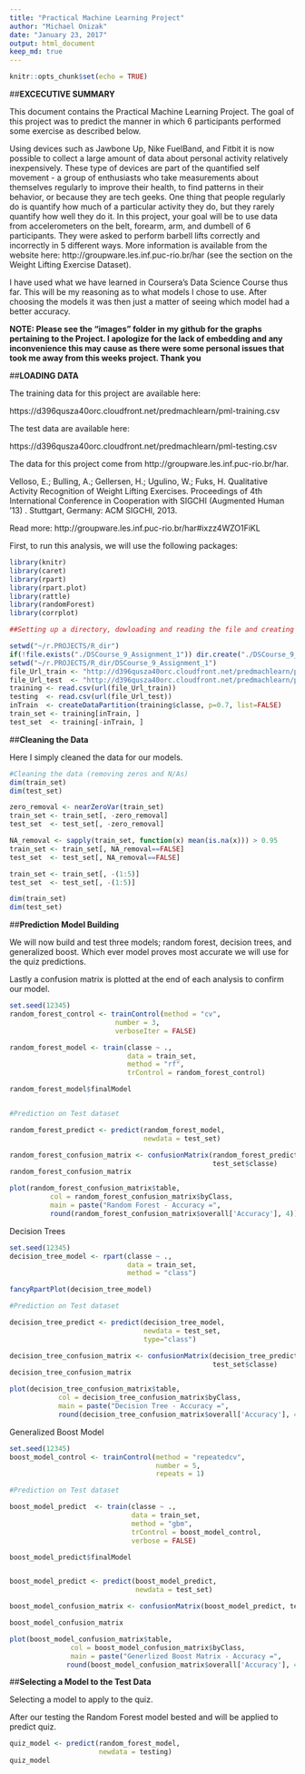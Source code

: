 ---
title: "Practical Machine Learning Project"
author: "Michael Onizak"
date: "January 23, 2017"
output: html_document
keep_md: true
---

```{r setup, include=FALSE}
knitr::opts_chunk$set(echo = TRUE)
```


##**EXCECUTIVE SUMMARY**


This document contains the Practical Machine Learning Project. The goal of this project was to predict the manner in which 6 participants performed some exercise as described below. 

Using devices such as Jawbone Up, Nike FuelBand, and Fitbit it is now possible to collect a large amount of data about personal activity relatively inexpensively. These type of devices are part of the quantified self movement - a group of enthusiasts who take measurements about themselves regularly to improve their health, to find patterns in their behavior, or because they are tech geeks. One thing that people regularly do is quantify how much of a particular activity they do, but they rarely quantify how well they do it. In this project, your goal will be to use data from accelerometers on the belt, forearm, arm, and dumbell of 6 participants. They were asked to perform barbell lifts correctly and incorrectly in 5 different ways. More information is available from the website here: http://groupware.les.inf.puc-rio.br/har (see the section on the Weight Lifting Exercise Dataset).

I have used what we have learned in Coursera's Data Science Course thus far. This will be my reasoning as to what models I chose to use. After choosing the models it was then just a matter of seeing which model had a better accuracy. 

**NOTE: Please see the "images" folder in my github for the graphs pertaining to the Project. I apologize for the lack of embedding and any inconvenience this may cause as there were some personal issues that took me away from this weeks project. Thank you**

##**LOADING DATA**

The training data for this project are available here:

https://d396qusza40orc.cloudfront.net/predmachlearn/pml-training.csv

The test data are available here:

https://d396qusza40orc.cloudfront.net/predmachlearn/pml-testing.csv

The data for this project come from http://groupware.les.inf.puc-rio.br/har.

Velloso, E.; Bulling, A.; Gellersen, H.; Ugulino, W.; Fuks, H. Qualitative Activity Recognition of Weight Lifting Exercises. Proceedings of 4th International Conference in Cooperation with SIGCHI (Augmented Human '13) . Stuttgart, Germany: ACM SIGCHI, 2013.

Read more: http://groupware.les.inf.puc-rio.br/har#ixzz4WZO1FiKL

First, to run this analysis, we will use the following packages:


```{r, echo=TRUE}
library(knitr)
library(caret)
library(rpart)
library(rpart.plot)
library(rattle)
library(randomForest)
library(corrplot)

##Setting up a directory, dowloading and reading the file and creating a partition

setwd("~/r.PROJECTS/R_dir") 
if(!file.exists("./DSCourse_9_Assignment_1")) dir.create("./DSCourse_9_Assignment_1")
setwd("~/r.PROJECTS/R_dir/DSCourse_9_Assignment_1")
file_Url_train <- "http://d396qusza40orc.cloudfront.net/predmachlearn/pml-training.csv"
file_Url_test  <- "http://d396qusza40orc.cloudfront.net/predmachlearn/pml-testing.csv"
training <- read.csv(url(file_Url_train))
testing  <- read.csv(url(file_Url_test))
inTrain  <- createDataPartition(training$classe, p=0.7, list=FALSE)
train_set <- training[inTrain, ]
test_set  <- training[-inTrain, ]
```

##**Cleaning the Data**

Here I simply cleaned the data for our models.


```{r, echo=TRUE}

#Cleaning the data (removing zeros and N/As)
dim(train_set)
dim(test_set)

zero_removal <- nearZeroVar(train_set)
train_set <- train_set[, -zero_removal]
test_set  <- test_set[, -zero_removal]

NA_removal <- sapply(train_set, function(x) mean(is.na(x))) > 0.95
train_set <- train_set[, NA_removal==FALSE]
test_set  <- test_set[, NA_removal==FALSE]

train_set <- train_set[, -(1:5)]
test_set  <- test_set[, -(1:5)]

dim(train_set)
dim(test_set)


```


##**Prediction Model Building**

We will now build and test three models; random forest, decision trees, and generalized boost. Which ever model proves most accurate we will use for the quiz predictions. 

Lastly a confusion matrix is plotted at the end of each analysis to confirm our model.

```{r, echo=TRUE}

set.seed(12345)
random_forest_control <- trainControl(method = "cv", 
                          number = 3, 
                          verboseIter = FALSE)

random_forest_model <- train(classe ~ ., 
                             data = train_set, 
                             method = "rf", 
                             trControl = random_forest_control)

random_forest_model$finalModel


#Prediction on Test dataset

random_forest_predict <- predict(random_forest_model, 
                                 newdata = test_set)

random_forest_confusion_matrix <- confusionMatrix(random_forest_predict, 
                                                  test_set$classe)
random_forest_confusion_matrix

plot(random_forest_confusion_matrix$table, 
          col = random_forest_confusion_matrix$byClass, 
          main = paste("Random Forest - Accuracy =", 
          round(random_forest_confusion_matrix$overall['Accuracy'], 4)))

```

Decision Trees


```{r, echo=TRUE}
set.seed(12345)
decision_tree_model <- rpart(classe ~ ., 
                             data = train_set, 
                             method = "class")

fancyRpartPlot(decision_tree_model)

#Prediction on Test dataset

decision_tree_predict <- predict(decision_tree_model, 
                                 newdata = test_set, 
                                 type="class")

decision_tree_confusion_matrix <- confusionMatrix(decision_tree_predict, 
                                                  test_set$classe)
decision_tree_confusion_matrix

plot(decision_tree_confusion_matrix$table, 
            col = decision_tree_confusion_matrix$byClass, 
            main = paste("Decision Tree - Accuracy =", 
            round(decision_tree_confusion_matrix$overall['Accuracy'], 4)))

```

Generalized Boost Model


```{r, echo=TRUE}

set.seed(12345)
boost_model_control <- trainControl(method = "repeatedcv", 
                                    number = 5, 
                                    repeats = 1)

#Prediction on Test dataset

boost_model_predict  <- train(classe ~ ., 
                              data = train_set, 
                              method = "gbm", 
                              trControl = boost_model_control, 
                              verbose = FALSE)

boost_model_predict$finalModel


boost_model_predict <- predict(boost_model_predict,
                               newdata = test_set)

boost_model_confusion_matrix <- confusionMatrix(boost_model_predict, test_set$classe)

boost_model_confusion_matrix

plot(boost_model_confusion_matrix$table, 
               col = boost_model_confusion_matrix$byClass, 
               main = paste("Generlized Boost Matrix - Accuracy =", 
              round(boost_model_confusion_matrix$overall['Accuracy'], 4)))

```


##**Selecting a Model to the Test Data**


Selecting a model to apply to the quiz. 


After our testing the Random Forest model bested and will be applied to predict quiz.


```{r, echo=TRUE}

quiz_model <- predict(random_forest_model, 
                      newdata = testing)
quiz_model

```

